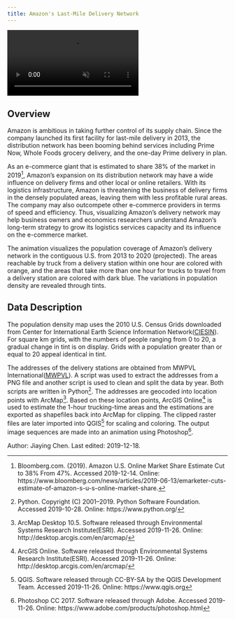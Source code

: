 ```yaml
---
title: Amazon's Last-Mile Delivery Network
---
```


<!-- VIDEO ON LOOP: see styles.css for formatting -->
<div class="video-wrapper">
  <video id="chenvideo" controls preload="true" autoplay loop muted>
    <source src="https://drive.google.com/uc?id=12LaGn1uNdkuH1JgmxDu0kmbJw0GAEMdd" type="video/mp4" >
  </video>
</div>

## Overview
Amazon is ambitious in taking further control of its supply chain. Since the company launched its first facility for last-mile delivery in 2013, the distribution network has been booming behind services including Prime Now, Whole Foods grocery delivery, and the one-day Prime delivery in plan.

As an e-commerce giant that is estimated to share 38% of the market in 2019[^stats], Amazon's expansion on its distribution network may have a wide influence on delivery firms and other local or online retailers. With its logistics infrastructure, Amazon is threatening the business of delivery firms in the densely populated areas, leaving them with less profitable rural areas. The company may also outcompete other e-commerce providers in terms of speed and efficiency. Thus, visualizing Amazon's delivery network may help business owners and economics researchers understand Amazon's long-term strategy to grow its logistics services capacity and its influence on the e-commerce market.

The animation visualizes the population coverage of Amazon's delivery network in the contiguous U.S. from 2013 to 2020 (projected). The areas reachable by truck from a delivery station within one hour are colored with orange, and the areas that take more than one hour for trucks to travel from a delivery station are colored with dark blue. The variations in population density are revealed through tints.

## Data Description
The population density map uses the 2010 U.S. Census Grids downloaded from Center for International Earth Science Information Network([CIESIN](https://sedac.ciesin.columbia.edu/data/set/usgrid-summary-file1-2010)). For square km grids, with the numbers of people ranging from 0 to 20, a gradual change in tint is on display. Grids with a population greater than or equal to 20 appeal identical in tint.

The addresses of the delivery stations are obtained from MWPVL International([MWPVL](http://www.mwpvl.com/html/amazon_com.html)). A script was used to extract the addresses from a PNG file and another script is used to clean and split the data by year. Both scripts are written in Python[^python]. The addresses are geocoded into location points with ArcMap[^arcmap]. Based on these location points, ArcGIS Online[^arcOn] is used to estimate the 1-hour trucking-time areas and the estimations are exported as shapefiles back into ArcMap for clipping. The clipped raster files are later imported into QGIS[^qgis] for scaling and coloring. The output image sequences are made into an animation using Photoshop[^ps].

<div class="credit-line">
Author: Jiaying Chen.
Last edited: 2019-12-18.
</div>

[^stats]:Bloomberg.com. (2019). Amazon U.S. Online Market Share Estimate Cut to 38% From 47%. Accessed 2019-12-14. Online: https://www.bloomberg.com/news/articles/2019-06-13/emarketer-cuts-estimate-of-amazon-s-u-s-online-market-share.
[^arcmap]: ArcMap Desktop 10.5. Software released through Environmental Systems Research Institute(ESRI). Accessed 2019-11-26. Online: http://desktop.arcgis.com/en/arcmap/
[^python]: Python. Copyright (C) 2001--2019. Python Software Foundation. Accessed 2019-10-28. Online: https://www.python.org/
[^arcOn]: ArcGIS Online. Software released through Environmental Systems Research Institute(ESRI). Accessed 2019-11-26. Online: http://desktop.arcgis.com/en/arcmap/
[^qgis]: QGIS. Software released through CC-BY-SA by the QGIS Development Team. Accessed 2019-11-26. Online: https://www.qgis.org
[^ps]: Photoshop CC 2017. Software released through Adobe. Accessed 2019-11-26. Online: https://www.adobe.com/products/photoshop.html
